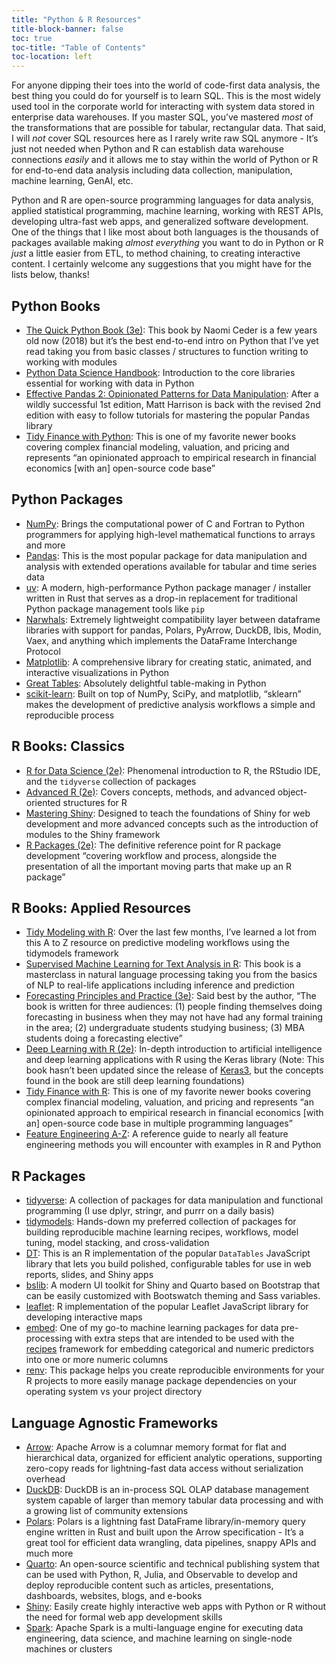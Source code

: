 ```yaml
---
title: "Python & R Resources"
title-block-banner: false
toc: true
toc-title: "Table of Contents"
toc-location: left
---
```


For anyone dipping their toes into the world of code-first data analysis, the best thing you could do for yourself is to learn SQL. This is the most widely used tool in the corporate world for interacting with system data stored in enterprise data warehouses. If you master SQL, you've mastered _most_ of the transformations that are possible for tabular, rectangular data. That said, I will _not_ cover SQL resources here as I rarely write raw SQL anymore - It's just not needed when Python and R can establish data warehouse connections _easily_ and it allows me to stay within the world of Python or R for end-to-end data analysis including data collection, manipulation, machine learning, GenAI, etc.

Python and R are open-source programming languages for data analysis, applied statistical programming, machine learning, working with REST APIs, developing ultra-fast web apps, and generalized software development. One of the things that I like most about both languages is the thousands of packages available making *almost everything* you want to do in Python or R _just_ a little easier from ETL, to method chaining, to creating interactive content. I certainly welcome any suggestions that you might have for the lists below, thanks!

## Python Books

* [The Quick Python Book (3e)](https://www.manning.com/books/the-quick-python-book-third-edition): This book by Naomi Ceder is a few years old now (2018) but it's the best end-to-end intro on Python that I've yet read taking you from basic classes / structures to function writing to working with modules
* [Python Data Science Handbook](https://jakevdp.github.io/PythonDataScienceHandbook/): Introduction to the core libraries essential for working with data in Python
* [Effective Pandas 2: Opinionated Patterns for Data Manipulation](https://store.metasnake.com/effective-pandas-book): After a wildly successful 1st edition, Matt Harrison is back with the revised 2nd edition with easy to follow tutorials for mastering the popular Pandas library
* [Tidy Finance with Python](https://www.tidy-finance.org/python/): This is one of my favorite newer books covering complex financial modeling, valuation, and pricing and represents "an opinionated approach to empirical research in financial economics [with an] open-source code base"

## Python Packages

* [NumPy](https://numpy.org/): Brings the computational power of C and Fortran to Python programmers for applying high-level mathematical functions to arrays and more
* [Pandas](https://pandas.pydata.org/): This is the most popular package for data manipulation and analysis with extended operations available for tabular and time series data
* [uv](https://docs.astral.sh/uv/guides/install-python/): A modern, high-performance Python package manager / installer written in Rust that serves as a drop-in replacement for traditional Python package management tools like `pip`
* [Narwhals](https://narwhals-dev.github.io/narwhals/): Extremely lightweight compatibility layer between dataframe libraries with support for pandas, Polars, PyArrow, DuckDB, Ibis, Modin, Vaex, and anything which implements the DataFrame Interchange Protocol
* [Matplotlib](https://matplotlib.org/): A comprehensive library for creating static, animated, and interactive visualizations in Python
* [Great Tables](https://posit-dev.github.io/great-tables/articles/intro.html): Absolutely delightful table-making in Python
* [scikit-learn](https://scikit-learn.org/stable/): Built on top of NumPy, SciPy, and matplotlib, "sklearn" makes the development of predictive analysis workflows a simple and reproducible process

## R Books: Classics

* [R for Data Science (2e)](https://r4ds.hadley.nz/): Phenomenal introduction to R, the RStudio IDE, and the `tidyverse` collection of packages
* [Advanced R (2e)](https://adv-r.hadley.nz/): Covers concepts, methods, and advanced object-oriented structures for R
* [Mastering Shiny](https://mastering-shiny.org/): Designed to teach the foundations of Shiny for web development and more advanced concepts such as the introduction of modules to the Shiny framework
* [R Packages (2e)](https://r-pkgs.org/): The definitive reference point for R package development "covering workflow and process, alongside the presentation of all the important moving parts that make up an R package"

## R Books: Applied Resources

* [Tidy Modeling with R](https://www.tmwr.org/): Over the last few months, I've learned a lot from this A to Z resource on predictive modeling workflows using the tidymodels framework
* [Supervised Machine Learning for Text Analysis in R](https://smltar.com/): This book is a masterclass in natural language processing taking you from the basics of NLP to real-life applications including inference and prediction
* [Forecasting Principles and Practice (3e)](https://otexts.com/fpp3/): Said best by the author, "The book is written for three audiences: (1) people finding themselves doing forecasting in business when they may not have had any formal training in the area; (2) undergraduate students studying business; (3) MBA students doing a forecasting elective"
* [Deep Learning with R (2e)](https://www.manning.com/books/deep-learning-with-r-second-edition): In-depth introduction to artificial intelligence and deep learning applications with R using the Keras library (Note: This book hasn't been updated since the release of [Keras3](https://keras.io/keras_3/), but the concepts found in the book are still deep learning foundations)
* [Tidy Finance with R](https://www.tidy-finance.org/r/): This is one of my favorite newer books covering complex financial modeling, valuation, and pricing and represents "an opinionated approach to empirical research in financial economics [with an] open-source code base in multiple programming languages"
* [Feature Engineering A-Z](https://feaz-book.com/): A reference guide to nearly all feature engineering methods you will encounter with examples in R and Python

## R Packages

* [tidyverse](https://www.tidyverse.org/): A collection of packages for data manipulation and functional programming (I use dplyr, stringr, and purrr on a daily basis)
* [tidymodels](https://www.tidymodels.org/): Hands-down my preferred collection of packages for building reproducible machine learning recipes, workflows, model tuning, model stacking, and cross-validation
* [DT](https://rstudio.github.io/DT/): This is an R implementation of the popular `DataTables` JavaScript library that lets you build polished, configurable tables for use in web reports, slides, and Shiny apps
* [bslib](https://rstudio.github.io/bslib/): A modern UI toolkit for Shiny and Quarto based on Bootstrap that can be easily customized with Bootswatch theming and Sass variables.
* [leaflet](https://rstudio.github.io/leaflet/): R implementation of the popular Leaflet JavaScript library for developing interactive maps
* [embed](https://embed.tidymodels.org/): One of my go-to machine learning packages for data pre-processing with extra steps that are intended to be used with the [recipes](https://recipes.tidymodels.org/) framework for embedding categorical and numeric predictors into one or more numeric columns
* [renv](https://rstudio.github.io/renv/articles/renv.html): This package helps you create reproducible environments for your R projects to more easily manage package dependencies on your operating system vs your project directory 

## Language Agnostic Frameworks

* [Arrow](https://arrow.apache.org/): Apache Arrow is a columnar memory format for flat and hierarchical data, organized for efficient analytic operations, supporting zero-copy reads for lightning-fast data access without serialization overhead
* [DuckDB](https://duckdb.org/): DuckDB is an in-process SQL OLAP database management system capable of larger than memory tabular data processing and with a growing list of community extensions
* [Polars](https://www.pola.rs/): Polars is a lightning fast DataFrame library/in-memory query engine written in Rust and built upon the Arrow specification - It's a great tool for efficient data wrangling, data pipelines, snappy APIs and much more
* [Quarto](https://quarto.org/): An open-source scientific and technical publishing system that can be used with Python, R, Julia, and Observable to develop and deploy reproducible content such as articles, presentations, dashboards, websites, blogs, and e-books 
* [Shiny](https://shiny.posit.co/): Easily create highly interactive web apps with Python or R without the need for formal web app development skills
* [Spark](https://spark.apache.org/): Apache Spark is a multi-language engine for executing data engineering, data science, and machine learning on single-node machines or clusters

